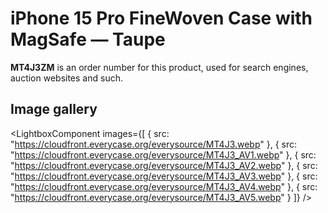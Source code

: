 
# iPhone 15 Pro FineWoven Case with MagSafe — Taupe

<Callout type='info' emoji='👉🏻'>**MT4J3ZM** is an order number for this product, used for search engines, auction websites and such.</Callout>

## Image gallery

<LightboxComponent
    images={[
      {
        src: "https://cloudfront.everycase.org/everysource/MT4J3.webp"
      },
      {
        src: "https://cloudfront.everycase.org/everysource/MT4J3_AV1.webp"
      },
      {
        src: "https://cloudfront.everycase.org/everysource/MT4J3_AV2.webp"
      },
      {
        src: "https://cloudfront.everycase.org/everysource/MT4J3_AV3.webp"
      },
      {
        src: "https://cloudfront.everycase.org/everysource/MT4J3_AV4.webp"
      },
      {
        src: "https://cloudfront.everycase.org/everysource/MT4J3_AV5.webp"
      }
    ]}
  />
